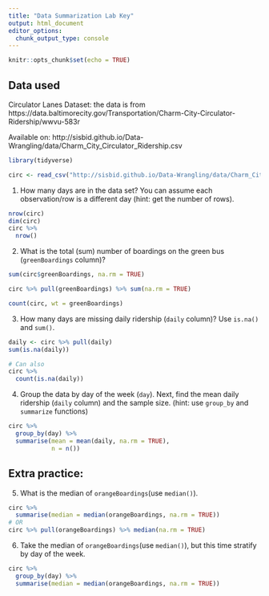 ```yaml
---
title: "Data Summarization Lab Key"
output: html_document
editor_options: 
  chunk_output_type: console
---
```


```r
knitr::opts_chunk$set(echo = TRUE)
```

## Data used

Circulator Lanes Dataset: the data is from https://data.baltimorecity.gov/Transportation/Charm-City-Circulator-Ridership/wwvu-583r

Available on: http://sisbid.github.io/Data-Wrangling/data/Charm_City_Circulator_Ridership.csv

```r
library(tidyverse)

circ <- read_csv("http://sisbid.github.io/Data-Wrangling/data/Charm_City_Circulator_Ridership.csv")
```

1. How many days are in the data set?  You can assume each observation/row is a different day (hint: get the number of rows).

```r
nrow(circ)
dim(circ)
circ %>% 
  nrow()
```

2. What is the total (sum) number of boardings on the green bus (`greenBoardings` column)?

```r
sum(circ$greenBoardings, na.rm = TRUE)

circ %>% pull(greenBoardings) %>% sum(na.rm = TRUE)

count(circ, wt = greenBoardings)
```

3. How many days are missing daily ridership (`daily` column)?  Use `is.na()` and `sum()`. 
   
```r
daily <- circ %>% pull(daily)
sum(is.na(daily))

# Can also
circ %>% 
  count(is.na(daily))
```

4. Group the data by day of the week (`day`). Next, find the mean daily ridership (`daily` column) and the sample size. (hint: use `group_by` and `summarize` functions)

```r
circ %>% 
  group_by(day) %>% 
  summarise(mean = mean(daily, na.rm = TRUE),
            n = n())
```

## **Extra practice:**

5. What is the median of `orangeBoardings`(use `median()`).

```r
circ %>% 
  summarise(median = median(orangeBoardings, na.rm = TRUE))
# OR 
circ %>% pull(orangeBoardings) %>% median(na.rm = TRUE)
```

6. Take the median of `orangeBoardings`(use `median()`), but this time stratify by day of the week.

```r
circ %>% 
  group_by(day) %>% 
  summarise(median = median(orangeBoardings, na.rm = TRUE))
```
